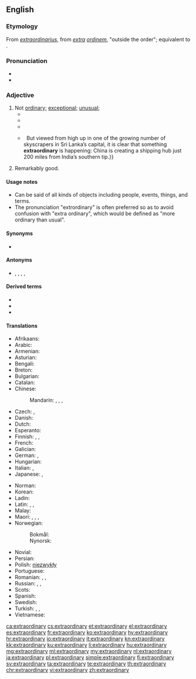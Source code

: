 ==English==

===Etymology===
From {{etyl|la|en}} ''[[extraordinarius]]'', from ''[[extra]] [[ordinem]]'', "outside the order"; equivalent to {{prefix|extra|ordinary|lang=en}}.

===Pronunciation===
* {{IPA|/ɪksˈtɹɔː(ɹ)dɪˌnəɹɪ/|/ɪksˈtɹɔː(ɹ)dɪnˌɹɪ/|/ˌɛkstɹəˈɔː(ɹ)dɪˌnəɹɪ/|/ˌɛkstɹəˈɔː(ɹ)dɪnˌɹɪ/|lang=en}}
* {{audio|en-us-extraordinary.ogg|Audio (US)|lang=en}}

===Adjective===
{{en-adj}}

# Not [[ordinary]]; [[exceptional]]; [[unusual]];
#* {{quote-book|passage=Everybody knew I was an '''extraordinary''' person. When I was born my beard was three feet long.|title=[[S:As Far as Thought Can Reach: A.D. 31,920/§ ii|Back to Methuselah]]|author=G. B. Shaw|year=1921}}
#* {{quote-book|passage=The Houses may meet in '''extraordinary''' sessions at the request of the Government, of the Permanent Deputation or of the overall majority of members of either of the two Houses. '''Extraordinary''' sessions must be convened with a specific agenda and shall be adjourned once this has been dealt with.|title=[[S:Spanish Constitution of 1978/Part III|Spanish Constitution of 1978]]|year=1978}}
#* {{quote-journal|date=October 23, 2011|author=Tom Fordyce|work=BBC Sport
|title=[http://news.bbc.co.uk/sport2/hi/rugby_union/15405316.stm 2011 Rugby World Cup final: New Zealand 8-7 France]
|passage=Tony Woodcock's early try and a penalty from fourth-choice fly-half Stephen Donald were enough to see the All Blacks home in an '''extraordinary''' match that defied all pre-match predictions.}}
#* {{quote-magazine|date=2013-06-08|volume=407|issue=8839|page=52|magazine={{w|The Economist}}
|title=[http://www.economist.com/news/international/21579039-chinas-growing-empire-ports-abroad-mainly-about-trade-not-aggression-new-masters The new masters and commanders]
|passage=From the ground, Colombo’s port does not look like much.{{...}}&nbsp; But viewed from high up in one of the growing number of skyscrapers in Sri Lanka’s capital, it is clear that something '''extraordinary''' is happening: China is creating a shipping hub just 200 miles from India’s southern tip.}}
# Remarkably good.
#: {{ux|en|an '''extraordinary''' poet}}

====Usage notes====
* Can be said of all kinds of objects including people, events, things, and terms.
* The pronunciation "extrordinary" is often preferred so as to avoid confusion with "extra ordinary", which would be defined as "more ordinary than usual".

====Synonyms====
* {{l|en|forby}}

====Antonyms====
* {{l|en|everyday}}, {{l|en|normal}}, {{l|en|ordinary}}, {{l|en|regular}}, {{l|en|usual}}

====Derived terms====
* {{l|en|extraordinary optical transmission}}
* {{l|en|extraordinary professor}}
* {{l|en|extraordinary rendition}}

====Translations====
{{trans-top|not ordinary}}
* Afrikaans: {{t-needed|af}}
* Arabic: {{t-needed|ar}}
* Armenian: {{t|hy|արտասովոր|sc=Armn}}
* Asturian: {{t|ast|estraordinariu}}
* Bengali: {{t+|bn|অলৌকিক|tr=ôloukik|sc=Beng}}
* Breton: {{t|br|dreistordinal}}
* Bulgarian: {{t+|bg|необикновен|sc=Cyrl}}
* Catalan: {{t+|ca|extraordinari}}
* Chinese:
*: Mandarin: {{t+|cmn|非凡|tr=fēifán|sc=Hani}}, {{t+|cmn|了不起|tr=liǎobuqǐ|sc=Hani}}, {{t|cmn|出眾|sc=Hani}}, {{t+|cmn|出众|tr=chūzhòng|sc=Hani}}
* Czech: {{t|cs|neobyčejný}}, {{t+|cs|mimořádný}} {{qualifier|of session}}
* Danish: {{t|da|ekstraordinær}}
* Dutch: {{t+|nl|buitengewoon}}
* Esperanto: {{t|eo|eksterordinara}}
* Finnish: {{t+|fi|erikoinen}}, {{t+|fi|kummallinen}}, {{t+|fi|epätavallinen}}
* French: {{t+|fr|extraordinaire}}
* Galician: {{t|gl|extraordinario}}
* German: {{t+|de|außerordentlich}}, {{t+|de|außergewöhnlich}}
* Hungarian: {{t+|hu|rendkívüli}}
* Italian: {{t+|it|straordinario|m}}, {{t|it|straordinaria|f}}
* Japanese: {{t|ja|並外れる|alt=並外れた|tr=namihazureta|sc=Jpan}}, {{t+|ja|非凡|alt=非凡な|tr=hibon na|sc=Jpan}}
{{trans-mid}}
* Norman: {{t|nrf|extraordinnaithe}}
* Korean: {{t|ko|특별한|tr=teukbyeorhan|sc=Kore}}
* Ladin: {{t|lld|straurdener}}
* Latin: {{t|la|extraordinarius}}, {{t|la|insolitus}}, {{t|la|eximus}}
* Malay: {{t|ms|luar biasa}}
* Maori: {{t|mi|autaia}}, {{t|mi|whakaharahara}}, {{t|mi|haraki}}, {{t|mi|korokē}}
* Norwegian:
*: Bokmål: {{t|nb|ekstraordinær}}
*: Nynorsk: {{t|nn|ekstraordinær}}
* Novial: {{t|nov|exterordinari}}
* Persian: {{t-needed|fa}}
* Polish: [[niezwykły]] {{g|m}} <!-- non-lemma: [[niezwykła]] {{f}}, [[niezwykłe]] {{n}} -->
* Portuguese: {{t+|pt|extraordinário}}
* Romanian: {{t+|ro|extraordinar}}, {{t|ro|ieșit din comun|m|n}}, {{t+|ro|neobișnuit|m|n}}
* Russian: {{t+|ru|необы́чный}}, {{t+|ru|необыча́йный}}, {{t+|ru|экстраордина́рный}}
* Scots: {{t|sco|byordinar}}
* Spanish: {{t+|es|extraordinario}}
* Swedish: {{t+|sv|extraordinär}}
* Turkish: {{t+|tr|fevkalade}}, {{t+|tr|olağanüstü}}, {{t+|tr|harikulade}}
* Vietnamese: {{t-needed|vi}}
{{trans-bottom}}

[[ca:extraordinary]]
[[cs:extraordinary]]
[[et:extraordinary]]
[[el:extraordinary]]
[[es:extraordinary]]
[[fr:extraordinary]]
[[ko:extraordinary]]
[[hy:extraordinary]]
[[hr:extraordinary]]
[[io:extraordinary]]
[[it:extraordinary]]
[[kn:extraordinary]]
[[kk:extraordinary]]
[[ku:extraordinary]]
[[li:extraordinary]]
[[hu:extraordinary]]
[[mg:extraordinary]]
[[ml:extraordinary]]
[[my:extraordinary]]
[[nl:extraordinary]]
[[ja:extraordinary]]
[[pl:extraordinary]]
[[simple:extraordinary]]
[[fi:extraordinary]]
[[sv:extraordinary]]
[[ta:extraordinary]]
[[te:extraordinary]]
[[th:extraordinary]]
[[chr:extraordinary]]
[[vi:extraordinary]]
[[zh:extraordinary]]